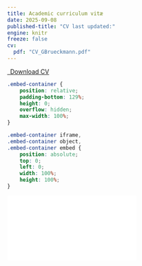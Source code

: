 ```yaml
---
title: Academic curriculum vitæ
date: 2025-09-08
published-title: "CV last updated:"
engine: knitr
freeze: false
cv:
  pdf: "CV_GBrueckmann.pdf"
---
```

 
```{=html}
<p class="text-center">
  <a class="btn btn-primary btn-lg cv-download" href="https://github.com/brueckmann/brueckmann.github.io/blob/main/docs/CV_GBrueckmann.pdf?raw=True" target="_blank">
    <i class="bi bi-file-earmark-pdf-fill"></i>&ensp;Download CV
  </a>
</p>
```

```css
.embed-container {
    position: relative;
    padding-bottom: 129%;
    height: 0;
    overflow: hidden;
    max-width: 100%;
}

.embed-container iframe,
.embed-container object,
.embed-container embed {
    position: absolute;
    top: 0;
    left: 0;
    width: 100%;
    height: 100%;
}
```

```{=html}

<div class="embed-container">
  <iframe src="`r rmarkdown::metadata$cv$pdf`" style="border: 0.5px"></iframe>
</div>
```